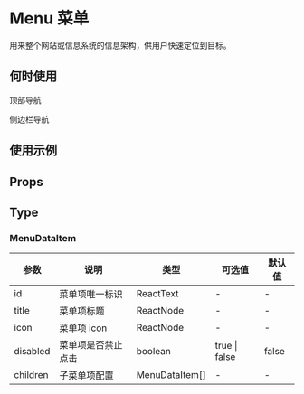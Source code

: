 # Menu 菜单

用来整个网站或信息系统的信息架构，供用户快速定位到目标。

## 何时使用

顶部导航

侧边栏导航

## 使用示例

<!-- Inject Stories -->

## Props

<!-- Inject Props -->

## Type

### MenuDataItem

| 参数     | 说明                                             | 类型           | 可选值        | 默认值 |
| -------- | ------------------------------------------------ | -------------- | ------------- | ------ |
| id       | 菜单项唯一标识                                   | ReactText      | -             | -      |
| title    | 菜单项标题                                       | ReactNode      | -             | -      |
| icon     | 菜单项 icon                                     | ReactNode      | -             | -      |
| disabled | 菜单项是否禁止点击                               | boolean        | true \| false | false  |
| children | 子菜单项配置                                     | MenuDataItem[] | -             | -      |
